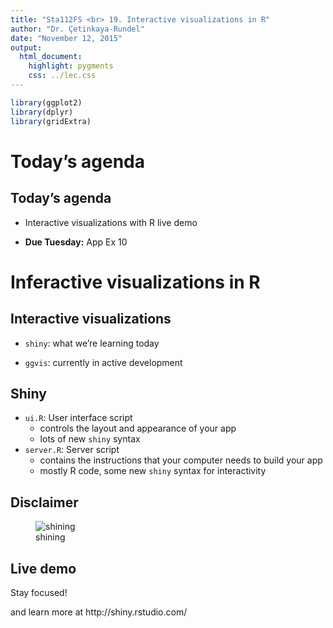 ```yaml
---
title: "Sta112FS <br> 19. Interactive visualizations in R"
author: "Dr. Çetinkaya-Rundel"
date: "November 12, 2015"
output:
  html_document:
    highlight: pygments
    css: ../lec.css
---
```


```r
library(ggplot2)
library(dplyr)
library(gridExtra)
```

# Today's agenda

## Today's agenda {.smaller}

- Interactive visualizations with R live demo

- **Due Tuesday:** App Ex 10

# Inferactive visualizations in R

## Interactive visualizations

- `shiny`: what we're learning today

- `ggvis`: currently in active development

## Shiny

- `ui.R`: User interface script
    + controls the layout and appearance of your app
    + lots of new `shiny` syntax

- `server.R`: Server script
    + contains the instructions that your computer needs to build your app
    + mostly R code, some new `shiny` syntax for interactivity

## Disclaimer

![shining](shining.png)

## Live demo

Stay focused!

and learn more at http://shiny.rstudio.com/